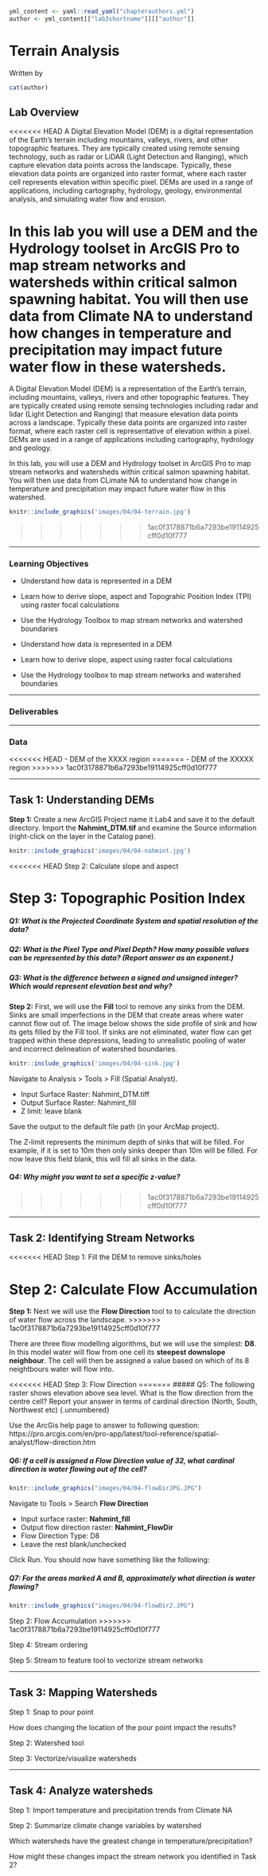 ```r
yml_content <- yaml::read_yaml("chapterauthors.yml")
author <- yml_content[["lab3shortname"]][["author"]]
```
# Terrain Analysis {#terrain}

Written by
```r
cat(author)
```

## Lab Overview {-}

<<<<<<< HEAD
A Digital Elevation Model (DEM) is a digital representation of the Earth's terrain including mountains, valleys, rivers, and other topographic features. They are typically created using remote sensing technology, such as radar or LiDAR (Light Detection and Ranging), which capture elevation data points across the landscape. Typically, these elevation data points are organized into raster format, where each raster cell represents elevation within specific pixel. DEMs are used in a range of applications, including cartography, hydrology, geology, environmental analysis, and simulating water flow and erosion. 

In this lab you will use a DEM and the Hydrology toolset in ArcGIS Pro to map stream networks and watersheds within critical salmon spawning habitat. You will then use data from Climate NA to understand how changes in temperature and precipitation may impact future water flow in these watersheds. 
=======
A Digital Elevation Model (DEM) is a representation of the Earth's terrain, including mountains, valleys, rivers and other topographic features. They are typically created using remote sensing technologies including radar and lidar (Light Detection and Ranging) that measure elevation data points across a landscape. Typically these data points are organized into raster format, where each raster cell is representative of elevation within a pixel. DEMs are used in a range of applications including cartography, hydrology and geology. 

In this lab, you will use a DEM and Hydrology toolset in ArcGIS Pro to map stream networks and watersheds within critical salmon spawning habitat. You will then use data from CLimate NA to understand how change in temperature and precipitation may impact future water flow in this watershed. 

``` r
knitr::include_graphics('images/04/04-terrain.jpg')
```
>>>>>>> 1ac0f3178871b6a7293be19114925cff0d10f777

------------------------------------------------------------------------

### Learning Objectives {-}

- Understand how data is represented in a DEM 

- Learn how to derive slope, aspect and Topograhic Position Index (TPI) using raster focal calculations

- Use the Hydrology Toolbox to map stream networks and watershed boundaries

- Understand how data is represented in a DEM

- Learn how to derive slope, aspect using raster focal calculations

- Use the Hydrology toolbox to map stream networks and watershed boundaries

------------------------------------------------------------------------

### Deliverables {-}

------------------------------------------------------------------------

### Data {-}

<<<<<<< HEAD
- DEM of the XXXX region
=======
- DEM of the XXXXX region
>>>>>>> 1ac0f3178871b6a7293be19114925cff0d10f777

------------------------------------------------------------------------

## Task 1: Understanding DEMs {-}

**Step 1:** Create a new ArcGIS Project name it Lab4 and save it to the default directory. Import the **Nahmint_DTM.tif** and examine the Source information (right-click on the layer in the Catalog pane). 

``` r
knitr::include_graphics('images/04/04-nahmint.jpg')
```

<<<<<<< HEAD
Step 2: Calculate slope and aspect

Step 3: Topographic Position Index
=======
##### Q1: What is the Projected Coordinate System and spatial resolution of the data? {.unnumbered}

##### Q2: What is the Pixel Type and Pixel Depth? How many possible values can be represented by this data? (Report answer as an exponent.) {.unnumbered}

##### Q3: What is the difference between a signed and unsigned integer? Which would represent elevation best and why? {.unnumbered}

**Step 2:** First, we will use the **Fill** tool to remove any sinks from the DEM. Sinks are small imperfections in the DEM that create areas where water cannot flow out of. The image below shows the side profile of sink and how its gets filled by the Fill tool. If sinks are not eliminated, water flow can get trapped within these depressions, leading to unrealistic pooling of water and incorrect delineation of watershed boundaries. 

``` r
knitr::include_graphics('images/04/04-sink.jpg')
```
Navigate to Analysis > Tools > Fill (Spatial Analyst). 

- Input Surface Raster: Nahmint_DTM.tiff
- Output Surface Raster: Nahmint_fill
- Z limit: leave blank

Save the output to the default file path (in your ArcMap project). 

The Z-limit represents the minimum depth of sinks that will be filled. For example, if it is set to 10m then only sinks deeper than 10m will be filled. For now leave this field blank, this will fill all sinks in the data. 

##### Q4: Why might you want to set a specific z-value? {.unnumbered} 
>>>>>>> 1ac0f3178871b6a7293be19114925cff0d10f777

------------------------------------------------------------------------

## Task 2: Identifying Stream Networks {-}

<<<<<<< HEAD
Step 1: Fill the DEM to remove sinks/holes

Step 2: Calculate Flow Accumulation
=======
**Step 1:** Next we will use the **Flow Direction** tool to to calculate the direction of water flow across the landscape. 
>>>>>>> 1ac0f3178871b6a7293be19114925cff0d10f777

There are three flow modelling algorithms, but we will use the simplest: **D8**. In this model water will flow from one cell its **steepest downslope neighbour**. The cell will then be assigned a value based on which of its 8 neightbours water will flow into.

<<<<<<< HEAD
Step 3: Flow Direction
=======
##### Q5: The following raster shows elevation above sea level. What is the flow direction from the centre cell?  Report your answer in terms of cardinal direction (North, South, Northwest etc) {.unnumbered}

Use the ArcGis help page to answer to following question: https://pro.arcgis.com/en/pro-app/latest/tool-reference/spatial-analyst/flow-direction.htm

##### Q6: If a cell is assigned a Flow Direction value of 32, what cardinal direction is water flowing out of the cell? {.unnumbered} 

``` r
knitr::include_graphics("images/04/04-flowDirJPG.JPG")
```

Navigate to Tools > Search **Flow Direction**

- Input surface raster: **Nahmint_fill**
- Output flow direction raster: **Nahmint_FlowDir**
- Flow Direction Type: D8
- Leave the rest blank/unchecked

Click Run. You should now have something like the following:

##### Q7: For the areas marked A and B, approximately what direction is water flowing? {.unnumbered} 

``` r
knitr::include_graphics("images/04/04-flowDir2.JPG")
```

Step 2: Flow Accumulation
>>>>>>> 1ac0f3178871b6a7293be19114925cff0d10f777

Step 4: Stream ordering

Step 5: Stream to feature tool to vectorize stream networks

------------------------------------------------------------------------

## Task 3: Mapping Watersheds {-}

Step 1: Snap to pour point

How does changing the location of the pour point impact the results? 

Step 2: Watershed tool

Step 3: Vectorize/visualize watersheds

------------------------------------------------------------------------

## Task 4: Analyze watersheds {-}

Step 1: Import temperature and precipitation trends from Climate NA

Step 2: Summarize climate change variables by watershed

Which watersheds have the greatest change in temperature/precipitation? 

How might these changes impact the stream network you identified in Task 2? 
